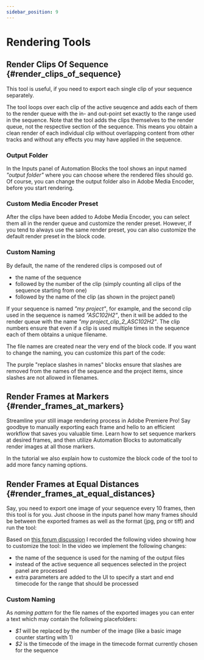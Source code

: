```yaml
---
sidebar_position: 9
---
```



# Rendering Tools

## Render Clips Of Sequence {#render_clips_of_sequence}

This tool is useful, if you need to export each single clip of your sequence separately. 

<RetinaImg src="/img/tools-pr/renderingTools/renderClipsOfSequence.png" alt="Render Clips of Sequence Separately"/>

The tool loops over each clip of the active seuqence and adds each of them to the render queue with the in- and out-point set exactly to the range used in the sequence. Note that the tool adds the clips themselves to the render queue, not the respective section of the sequence. This means you obtain a clean render of each individual clip without overlapping content from other tracks and without any effects you may have applied in the sequence.

### Output Folder

In the Inputs panel of Automation Blocks the tool shows an input named *"output folder"* where you can choose where the rendered files should go. Of course, you can change the output folder also in Adobe Media Encoder, before you start rendering.

### Custom Media Encoder Preset

After the clips have been added to Adobe Media Encoder, you can select them all in the render queue and customize the render preset. However, if you tend to always use the same render preset, you can also customize the default render preset in the block code.

<RetinaImg src="/img/tools-pr/renderingTools/renderClipsOfSequenceRenderPreset.png" alt="Choose the default export preset in the block code"/>


### Custom Naming

By default, the name of the rendered clips is composed out of 
- the name of the sequence
- followed by the number of the clip (simply counting all clips of the sequence starting from one)
- followed by the name of the clip (as shown in the project panel)

If your sequence is named *"my project"*, for example, and the second clip used in the sequence is named *"ASC102H2"*, then it will be added to the render queue with the name *"my project_clip_2_ASC102H2"*. The clip numbers ensure that even if a clip is used multiple times in the sequence each of them obtains a unique filename.

The file names are created near the very end of the block code. If you want to change the naming, you can customize this part of the code:

<RetinaImg src="/img/tools-pr/renderingTools/renderClipsOfSequenceCustomNames.png" alt="Choose the default export preset in the block code"/>

The purple "replace slashes in names" blocks ensure that slashes are removed from the names of the sequence and the project items, since slashes are not allowed in filenames.


## Render Frames at Markers {#render_frames_at_markers}

Streamline your still image rendering process in Adobe Premiere Pro! Say goodbye to manually exporting each frame and hello to an efficient workflow that saves you valuable time. Learn how to set sequence markers at desired frames, and then utilize Automation Blocks to automatically render images at all those markers. 

In the tutorial we also explain how to customize the block code of the tool to add more fancy naming options.

<Youtube id="7z4XdZhJZGg" />

## Render Frames at Equal Distances {#render_frames_at_equal_distances}
Say, you need to export one image of your sequence every 10 frames, then this tool is for you. 
Just choose in the inputs panel how many frames should be between the exported frames as well as the format (jpg, png or tiff) and run the tool:

<RetinaImg src="/img/tools-pr/renderingTools/renderFramesAtEqualDistancesUI.png" alt="Render One Image every 10 frames of your sequence"/>

Based on [this forum discussion](https://community.adobe.com/t5/premiere-pro-discussions/automation-blocks-export-batch-stills-feature-and-custom-filenaming/m-p/14316798#M485747) I recorded the following video showing how to customize the tool:
<Youtube id="ON2fstB5EHc" />
In the video we implement the following changes:

- the name of the sequence is used for the naming of the output files
- instead of the active sequence all sequences selected in the project panel are processed
- extra parameters are added to the UI to specify a start and end timecode for the range that should be processed


### Custom Naming

As *naming pattern* for the file names of the exported images you can enter a text which may contain the following placefolders:
- *$1* will be replaced by the number of the image (like a basic image counter starting with 1)
- *$2* is the timecode of the image in the timecode format currently chosen for the sequence
